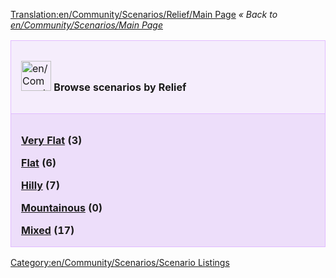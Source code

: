 [[Translation:en/Community/Scenarios/Relief/Main Page]]
''« Back to [[en/Community/Scenarios/Main Page]]''

{| cellspacing="3" class="mainpagetable" align="center" width="100%"
|- valign="top" 
|style="font-size: 100%; BACKGROUND-COLOR: #F5EDFC; border: 1px solid #E1BBFF; margin: 0; padding: 1em; text-align: left; width:14%"|[[File:en/Community/Scenarios/Scnlist-relief.png|48px]] <font size="3">'''Browse scenarios by Relief'''</font>
|-
|style="font-size: 100%; BACKGROUND-COLOR: #EDDEFA; border: 1px solid #E1BBFF; margin: 0; padding: 1em 1em 0em 1em; text-align: left;"|

'''[[en/Community/Scenarios/Relief/Very Flat|Very Flat]] (3)'''

'''[[en/Community/Scenarios/Relief/Flat|Flat]] (6)'''

'''[[en/Community/Scenarios/Relief/Hilly|Hilly]] (7)'''

'''[[en/Community/Scenarios/Relief/Mountainous|Mountainous]] (0)'''

'''[[en/Community/Scenarios/Mixed Relief Scenarios|Mixed]] (17)'''

|}

[[Category:en/Community/Scenarios/Scenario Listings]]